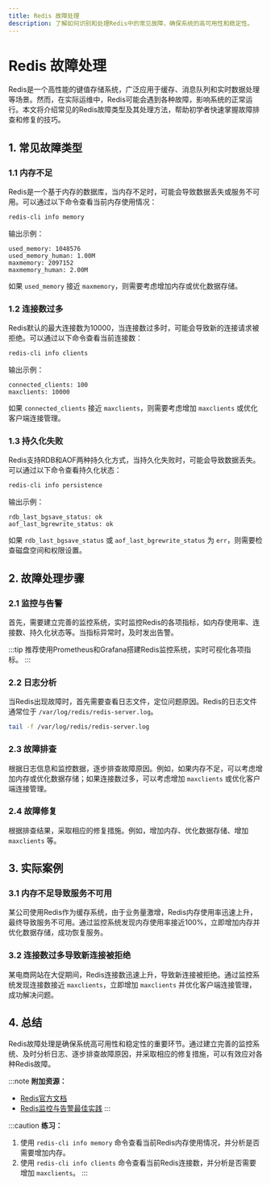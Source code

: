 ```yaml
---
title: Redis 故障处理
description: 了解如何识别和处理Redis中的常见故障，确保系统的高可用性和稳定性。
---
```


# Redis 故障处理

Redis是一个高性能的键值存储系统，广泛应用于缓存、消息队列和实时数据处理等场景。然而，在实际运维中，Redis可能会遇到各种故障，影响系统的正常运行。本文将介绍常见的Redis故障类型及其处理方法，帮助初学者快速掌握故障排查和修复的技巧。

## 1. 常见故障类型

### 1.1 内存不足

Redis是一个基于内存的数据库，当内存不足时，可能会导致数据丢失或服务不可用。可以通过以下命令查看当前内存使用情况：

```bash
redis-cli info memory
```

输出示例：

```
used_memory: 1048576
used_memory_human: 1.00M
maxmemory: 2097152
maxmemory_human: 2.00M
```

如果 `used_memory` 接近 `maxmemory`，则需要考虑增加内存或优化数据存储。

### 1.2 连接数过多

Redis默认的最大连接数为10000，当连接数过多时，可能会导致新的连接请求被拒绝。可以通过以下命令查看当前连接数：

```bash
redis-cli info clients
```

输出示例：

```
connected_clients: 100
maxclients: 10000
```

如果 `connected_clients` 接近 `maxclients`，则需要考虑增加 `maxclients` 或优化客户端连接管理。

### 1.3 持久化失败

Redis支持RDB和AOF两种持久化方式，当持久化失败时，可能会导致数据丢失。可以通过以下命令查看持久化状态：

```bash
redis-cli info persistence
```

输出示例：

```
rdb_last_bgsave_status: ok
aof_last_bgrewrite_status: ok
```

如果 `rdb_last_bgsave_status` 或 `aof_last_bgrewrite_status` 为 `err`，则需要检查磁盘空间和权限设置。

## 2. 故障处理步骤

### 2.1 监控与告警

首先，需要建立完善的监控系统，实时监控Redis的各项指标，如内存使用率、连接数、持久化状态等。当指标异常时，及时发出告警。

:::tip
推荐使用Prometheus和Grafana搭建Redis监控系统，实时可视化各项指标。
:::

### 2.2 日志分析

当Redis出现故障时，首先需要查看日志文件，定位问题原因。Redis的日志文件通常位于 `/var/log/redis/redis-server.log`。

```bash
tail -f /var/log/redis/redis-server.log
```

### 2.3 故障排查

根据日志信息和监控数据，逐步排查故障原因。例如，如果内存不足，可以考虑增加内存或优化数据存储；如果连接数过多，可以考虑增加 `maxclients` 或优化客户端连接管理。

### 2.4 故障修复

根据排查结果，采取相应的修复措施。例如，增加内存、优化数据存储、增加 `maxclients` 等。

## 3. 实际案例

### 3.1 内存不足导致服务不可用

某公司使用Redis作为缓存系统，由于业务量激增，Redis内存使用率迅速上升，最终导致服务不可用。通过监控系统发现内存使用率接近100%，立即增加内存并优化数据存储，成功恢复服务。

### 3.2 连接数过多导致新连接被拒绝

某电商网站在大促期间，Redis连接数迅速上升，导致新连接被拒绝。通过监控系统发现连接数接近 `maxclients`，立即增加 `maxclients` 并优化客户端连接管理，成功解决问题。

## 4. 总结

Redis故障处理是确保系统高可用性和稳定性的重要环节。通过建立完善的监控系统、及时分析日志、逐步排查故障原因，并采取相应的修复措施，可以有效应对各种Redis故障。

:::note
**附加资源：**
- [Redis官方文档](https://redis.io/documentation)
- [Redis监控与告警最佳实践](https://redis.io/topics/monitoring)
:::

:::caution
**练习：**
1. 使用 `redis-cli info memory` 命令查看当前Redis内存使用情况，并分析是否需要增加内存。
2. 使用 `redis-cli info clients` 命令查看当前Redis连接数，并分析是否需要增加 `maxclients`。
:::